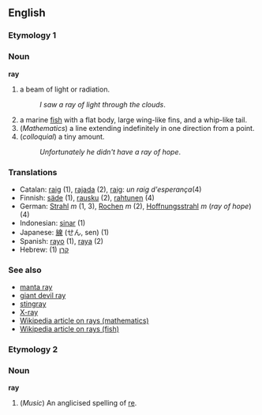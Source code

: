 ==English==
===Etymology 1===

===Noun===
'''ray'''

#a beam of light or radiation.
#:''I saw a ray of light through the clouds''.
#a marine [[fish]] with a flat body, large wing-like fins, and a whip-like tail.
#(''Mathematics'') a line extending indefinitely in one direction from a point.
#(''colloquial'') a tiny amount.
#:''Unfortunately he didn't have a ray of hope''.

=== Translations ===
*Catalan: [[raig]] (1), [[rajada]] (2), [[raig]]: ''un raig d'esperança''(4)
*Finnish: [[säde]] (1), [[rausku]] (2), [[rahtunen]] (4)
*German: [[Strahl]] ''m'' (1, 3), [[Rochen]] ''m'' (2), [[Hoffnungsstrahl]] ''m'' (''ray of hope'') (4)
*Indonesian: [[sinar]] (1)
*Japanese: [[線]] (せん, sen) (1)
*Spanish: [[rayo]] (1), [[raya]] (2)
*Hebrew: (1) [[קרן]]

=== See also ===
*[[manta ray]]
*[[giant devil ray]]
*[[stingray]]
*[[X-ray]]
*[[w:Ray|Wikipedia article on rays (mathematics)]]
*[[w:Ray (fish)|Wikipedia article on rays (fish)]]

===Etymology 2===
===Noun===
'''ray'''

#(''Music'') An anglicised spelling of [[re]].